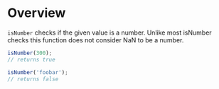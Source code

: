 <Meta title="Modules|Validation/isNumber" />

# Overview

`isNumber` checks if the given value is a number.
Unlike most isNumber checks this function does not consider
NaN to be a number.

```js
isNumber(300);
// returns true

isNumber('foobar');
// returns false
```
